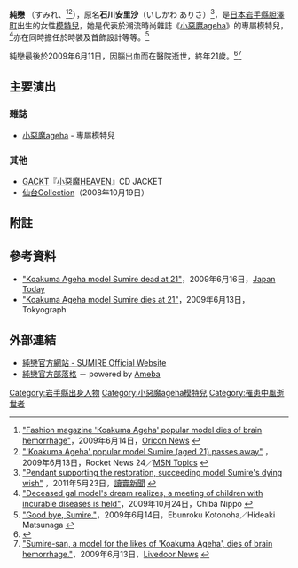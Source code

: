 {{Infobox person
| name        = 純戀
| image       = 
| birth_date  = {{Birth date|1987|07|28}}
| birth_place = {{JPN}}[[岩手縣|岩手縣]][[胆澤郡|胆澤郡]][[胆澤町|胆澤町]]（現：[[奧州市|奧州市]]）
| death_date  = {{Death date and age|2009|06|11|1987|07|28}}
| occupation  = [[模特兒|模特兒]]
}}
'''純戀''' （すみれ、{{bd|1987年|7月28日|2009年|6月11日|catIdx=Sumire}}<ref name="oricon">[http://www.oricon.co.jp/news/entertainment/66908/ "Fashion magazine 'Koakuma Ageha' popular model dies of brain hemorrhage"]，2009年6月14日，[[Oricon|Oricon News]] {{Ja icon}}</ref><ref>[http://topics.jp.msn.com/wadai/rocketnews24/column.aspx?articleid=79978 "'Koakuma Ageha' popular model Sumire (aged 21) passes away"] {{Wayback|url=http://topics.jp.msn.com/wadai/rocketnews24/column.aspx?articleid=79978 |date=20120315133943 }}，2009年6月13日，Rocket News 24／[[MSN|MSN Topics]] {{Ja icon}}</ref>），原名'''石川安里沙'''（いしかわ ありさ）<ref>[http://www.yomiuri.co.jp/national/news/20110523-OYT1T00119.htm "Pendant supporting the restoration, succeeding model Sumire's dying wish"] {{Webarchive|url=https://archive.is/20130219002530/http://www.yomiuri.co.jp/national/news/20110523-OYT1T00119.htm |date=2013-02-19 }}，2011年5月23日，[[讀賣新聞|讀賣新聞]] {{Ja icon}}</ref>，是[[日本|日本]][[岩手縣|岩手縣]][[奧州市|胆澤町]]出生的女性[[模特兒|模特兒]]，她是代表於潮流時尚雜誌《[[小惡魔ageha|小惡魔ageha]]》的專屬模特兒，<ref name="ChibaN">[http://www.chibanippo.co.jp/news/world/entertaiment_kiji.php?i=nesp1256344996 "Deceased gal model's dream realizes, a meeting of children with incurable diseases is held"]，2009年10月24日，Chiba Nippo {{Ja icon}}</ref>亦在同時擔任於時裝及首飾設計等等。<ref>[http://www.kotono8.com/2009/06/14ageha-aera-enta.html "Good bye, Sumire."]，2009年6月14日，Ebunroku Kotonoha／Hideaki Matsunaga {{Ja icon}}</ref>

純戀最後於2009年6月11日，因腦出血而在醫院逝世，終年21歲。<ref name="narinari">{{Cite news|url = http://www.narinari.com/Nd/20090611783.html| title =「小悪魔ageha」などで活躍のモデル・純恋さん、脳出血のため21歳で死去。|publisher =Narinari|date=2009年6月13日}}</ref><ref name="livedoor">[http://news.livedoor.com/article/detail/4200292/ "Sumire-san, a model for the likes of 'Koakuma Ageha', dies of brain hemorrhage."]，2009年6月13日，[[Livedoor|Livedoor News]] {{ja icon}}</ref>

==主要演出==
===雜誌===
* [[小惡魔ageha|小惡魔ageha]] - 專屬模特兒

===其他===
* [[GACKT|GACKT]]『[[小惡魔HEAVEN|小惡魔HEAVEN]]』CD JACKET
* [[仙台Collection|仙台Collection]]（2008年10月19日）

==附註==
{{Reflist}}

==參考資料==
*[http://www.japantoday.com/category/entertainment/view/koakuma-ageha-model-sumire-dead-at-21 "Koakuma Ageha model Sumire dead at 21"]，2009年6月16日，[[Japan_Today|Japan Today]]
*[http://www.tokyograph.com/news/koakuma-ageha-model-sumire-dies-at-21 "Koakuma Ageha model Sumire dies at 21"]，2009年6月13日，Tokyograph

==外部連結==
*[http://www.sumire.org/ 純戀官方網站 - SUMIRE Official Website] {{Ja icon}}
*[http://ameblo.jp/sumire-purelove/ 純戀官方部落格] {{Wayback|url=http://ameblo.jp/sumire-purelove/ |date=20110905064510 }} － powered by [[Ameba|Ameba]] {{ja icon}}

{{小惡魔ageha}}
{{DEFAULTSORT:Sumire}}

[[Category:岩手縣出身人物|Category:岩手縣出身人物]]
[[Category:小惡魔ageha模特兒|Category:小惡魔ageha模特兒]]
[[Category:罹患中風逝世者|Category:罹患中風逝世者]]
